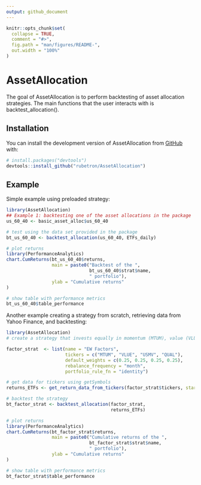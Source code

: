 ```yaml
---
output: github_document
---
```


<!-- README.md is generated from README.Rmd. Please edit that file -->

```r
knitr::opts_chunk$set(
  collapse = TRUE,
  comment = "#>",
  fig.path = "man/figures/README-",
  out.width = "100%"
)
```

# AssetAllocation

<!-- badges: start -->
<!-- badges: end -->

The goal of AssetAllocation is to perform backtesting of asset allocation strategies. The main functions that the user interacts with is backtest_allocation().  

## Installation

You can install the development version of AssetAllocation from [GitHub](https://github.com/) with:

``` r
# install.packages("devtools")
devtools::install_github("rubetron/AssetAllocation")
```

## Example

Simple example using preloaded strategy:

```r
library(AssetAllocation)
## Example 1: backtesting one of the asset allocations in the package
us_60_40 <- basic_asset_alloc$us_60_40

# test using the data set provided in the package
bt_us_60_40 <- backtest_allocation(us_60_40, ETFs_daily)

# plot returns
library(PerformanceAnalytics)
chart.CumReturns(bt_us_60_40$returns,
                 main = paste0("Backtest of the ",
                               bt_us_60_40$strat$name,
                               " portfolio"),
                 ylab = "Cumulative returns"
)

# show table with performance metrics
bt_us_60_40$table_performance


```


Another example creating a strategy from scratch, retrieving data from Yahoo Finance, and backtesting: 
```r
library(AssetAllocation)
# create a strategy that invests equally in momentum (MTUM), value (VLUE), low volatility (USMV) and quality (QUAL) ETFs.

factor_strat  <- list(name = "EW Factors",
                      tickers = c("MTUM", "VLUE", "USMV", "QUAL"),
                      default_weights = c(0.25, 0.25, 0.25, 0.25),
                      rebalance_frequency = "month",
                      portfolio_rule_fn = "identity")

# get data for tickers using getSymbols
returns_ETFs <- get_return_data_from_tickers(factor_strat$tickers, starting_date = "2013-08-01")

# backtest the strategy
bt_factor_strat <- backtest_allocation(factor_strat,
                                       returns_ETFs)

# plot returns
library(PerformanceAnalytics)
chart.CumReturns(bt_factor_strat$returns,
                 main = paste0("Cumulative returns of the ",
                               bt_factor_strat$strat$name,
                               " portfolio"),
                 ylab = "Cumulative returns"
)

# show table with performance metrics
bt_factor_strat$table_performance
```

